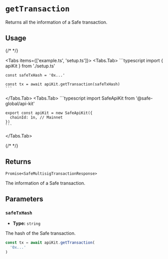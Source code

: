 
# `getTransaction`

Returns all the information of a Safe transaction.

## Usage

{/* <!-- vale off --> */}

<Tabs items={['example.ts', 'setup.ts']}>
  <Tabs.Tab>
    ```typescript
    import { apiKit } from './setup.ts'

    const safeTxHash = '0x...'

    const tx = await apiKit.getTransaction(safeTxHash)
    ```
  </Tabs.Tab>
  <Tabs.Tab>
    ```typescript
    import SafeApiKit from '@safe-global/api-kit'

    export const apiKit = new SafeApiKit({
      chainId: 1n, // Mainnet
    })
    ```
  </Tabs.Tab>
</Tabs>

{/* <!-- vale on --> */}

## Returns

`Promise<SafeMultisigTransactionResponse>`

The information of a Safe transaction.

## Parameters

### `safeTxHash`

- **Type:** `string`

The hash of the Safe transaction.

```typescript focus=2
const tx = await apiKit.getTransaction(
  '0x...'
)
```